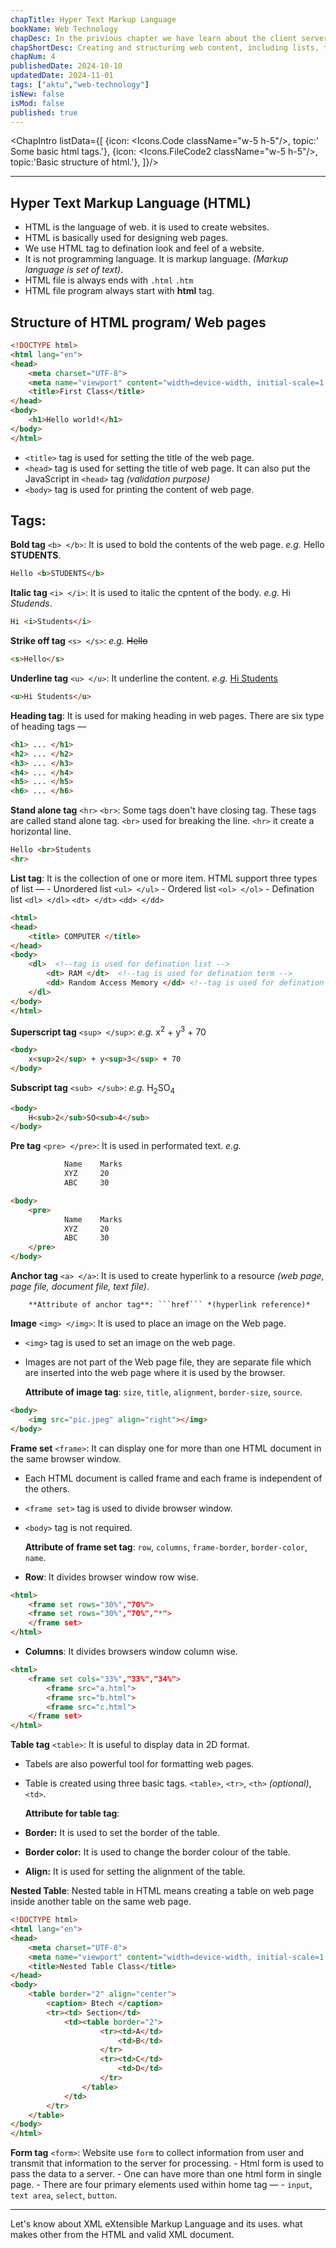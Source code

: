 ```yaml
---
chapTitle: Hyper Text Markup Language
bookName: Web Technology
chapDesc: In the privious chapter we have learn about the client server computations, how client-server works and pros & cons of it.
chapShortDesc: Creating and structuring web content, including lists, tables, images, frames, and forms.
chapNum: 4
publishedDate: 2024-10-10
updatedDate: 2024-11-01
tags: ["aktu","web-technology"]
isNew: false
isMod: false
published: true
---
```


<ChapIntro listData={[
  {icon: <Icons.Code className="w-5 h-5"/>, topic:' Some basic html tags.'},
  {icon: <Icons.FileCode2 className="w-5 h-5"/>, topic:'Basic structure of html.'},
]}/>

---
## Hyper Text Markup Language (HTML) 
- HTML is the language of web. it is used to create websites.
- HTML is basically used for designing web pages.
- We use HTML tag to defination look and feel of a website.
- It is not programming language. It is markup language. *(Markup language is set of text)*.
- HTML file is always ends with ```.html``` ```.htm```
- HTML file program always start with **html** tag.



## Structure of HTML program/ Web pages
```html showLineNumbers title="index.html"
<!DOCTYPE html>
<html lang="en">
<head>
    <meta charset="UTF-8">
    <meta name="viewport" content="width=device-width, initial-scale=1.0">
    <title>First Class</title>
</head>
<body>
    <h1>Hello world!</h1>
</body>
</html>
```

- ```<title>``` tag is used for setting the title of the web page.
- ```<head>``` tag is used for setting the title of web page. It can also put the JavaScript in ```<head>``` tag *(validation purpose)*
- ```<body>``` tag is used for printing the content of web page.

## Tags:
**Bold tag** ```<b> </b>```: It is used to bold the contents of the web page. *e.g.* Hello **STUDENTS**.
```html
Hello <b>STUDENTS</b>
```

**Italic tag** ```<i> </i>```: It is used to italic the cpntent of the body. *e.g.* Hi *Studends*.
```html
Hi <i>Students</i>
```

**Strike off tag** ```<s> </s>```: *e.g.* <s>Hello</s>
```html
<s>Hello</s>
```

**Underline tag** ```<u> </u>```: It underline the content. *e.g.* <u>Hi Students</u>
```html
<u>Hi Students</u>
```

**Heading tag**: It is used for making heading in web pages. There are six type of heading tags &mdash;
```html
<h1> ... </h1>
<h2> ... </h2>
<h3> ... </h3>
<h4> ... </h4>
<h5> ... </h5>
<h6> ... </h6>
```

**Stand alone tag** ```<hr>``` ```<br>```: Some tags doen't have closing tag. These tags are called stand alone tag.
    ```<br>``` used for breaking the line.
    ```<hr>``` it create a horizontal line.
```html
Hello <br>Students
<hr>
```

**List tag**: It is the collection of one or more item. HTML support three types of list &mdash;
    - Unordered list ```<ul> </ul>```
    - Ordered list ```<ol> </ol>```
    - Defination list ```<dl> </dl>``` ```<dt> </dt>``` ```<dd> </dd>```

```html
<html>
<head>
    <title> COMPUTER </title>
</head>
<body>
    <dl>  <!--tag is used for defination list -->
        <dt> RAM </dt>  <!--tag is used for defination term -->
        <dd> Random Access Memory </dd> <!--tag is used for defination description -->
    </dl>
</body>
</html>
```

**Superscript tag** ```<sup> </sup>```: *e.g.* x<sup>2</sup> + y<sup>3</sup> + 70
```html 
<body>
    x<sup>2</sup> + y<sup>3</sup> + 70
</body>
```

**Subscript tag** ```<sub> </sub>```: *e.g.* H<sub>2</sub>SO<sub>4</sub>
```html
<body> 
    H<sub>2</sub>SO<sub>4</sub>
</body>
```

**Pre tag** ```<pre> </pre>```: It is used in performated text.
*e.g.*
```makefile
            Name    Marks
            XYZ     20
            ABC     30
```

```html
<body>
    <pre>
            Name    Marks
            XYZ     20
            ABC     30
    </pre>
</body>
```

**Anchor tag** ```<a> </a>```: It is used to create hyperlink to a resource *(web page, page file, document file, text file)*.
        
        **Attribute of anchor tag**: ```href``` *(hyperlink reference)*

**Image** ```<img> </img>```: It is used to place an image on the Web page. 
- ```<img>``` tag is used to set an image on the web page. 
- Images are not part of the Web page file, they are separate file which are inserted into the web page where it is used by the browser.

    **Attribute of image tag**: ```size```, ```title```, ```alignment```, ```border-size```, ```source```.
```html
<body>
    <img src="pic.jpeg" align="right"></img>
</body>
```

**Frame set** ```<frame>```: It can display one for more than one HTML document in the same browser window.
- Each HTML document is called frame and each frame is independent of the others.
- ```<frame set>``` tag is used to divide browser window.
- ```<body>``` tag is not required.

    **Attribute of frame set tag**: ```row```, ```columns```, ```frame-border```, ```border-color```, ```name```.

- **Row**: It divides browser window row wise.
```html
<html>
    <frame set rows="30%","70%">
    <frame set rows="30%","70%","*">
    </frame set>
</html>
```

- **Columns**: It divides browsers window column wise.
```html
<html>
    <frame set cols="33%","33%","34%">
        <frame src="a.html">
        <frame src="b.html">
        <frame src="c.html">
    </frame set>
</html>
```

**Table tag** ```<table>```: It is useful to display data in 2D format.
- Tabels are also powerful tool for formatting web pages.
- Table is created using three basic tags. ```<table>```, ```<tr>```, ```<th>``` *(optional)*, ```<td>```.
    
    **Attribute for table tag**: 
- **Border:** It is used to set the border of the table.
- **Border color:** It is used to change the border colour of the table.
- **Align:** It is used for setting the alignment of the table.

**Nested Table**: Nested table in HTML means creating a table on web page inside another table on the same web page.

```html showLineNumbers title="table.html"
<!DOCTYPE html>
<html lang="en">
<head>
    <meta charset="UTF-8">
    <meta name="viewport" content="width=device-width, initial-scale=1.0">
    <title>Nested Table Class</title>
</head>
<body>
    <table border="2" align="center">
        <caption> Btech </caption>
        <tr><td> Section</td>
            <td><table border="2">
                    <tr><td>A</td>
                        <td>B</td>
                    </tr>
                    <tr><td>C</td>
                        <td>D</td>
                    </tr>
                </table>
            </td>
        </tr>
    </table>
</body>
</html>
```


<FigureMdx lightUrl="wt-nasted-table" desc="Nested Table output"/>

**Form tag** ```<form>```: Website use ```form``` to collect information from user and transmit that information to the server for processing.
    - Html form is used to pass the data to a server.
    - One can have more than one html form in single page.
    - There are four primary elements used within home tag &mdash;
        - ```input```, ```text area```, ```select```, ```button```.




---

<NextUp nextChap="5" nextChapName="eXtensible Markup Language XML" nextChapLink="/web-technology/xml"> Let's know about XML eXtensible Markup Language and its uses. what makes other from the HTML and valid XML document.</NextUp>
